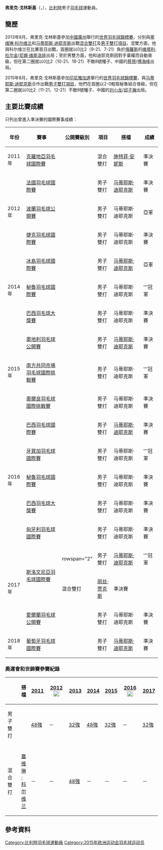 {{noteTA|G1=Badminton}}
{{Infobox 羽球選手
| playername              = 弗里克·戈林斯基<br/>{{lang|en|Freek Golinski}}
| image                   = 
| size                    = 
| caption                 = 
| birth_name              = 
| date_of_birth           = {{birth_date_and_age|1991|6|19}}<ref name="15Baku">{{cite web|title=Athletes - Belgium BEL - Freek Golinski|url=http://www.baku2015.com/athletes/athlete=golinski-freek-1024617/index.html?intcmp=athletes-hub|publisher=Baku 2015 European Games official website|access-date=2015-06-15|archive-url=https://web.archive.org/web/20161010214606/http://www.baku2015.com/athletes/athlete=golinski-freek-1024617/index.html?intcmp=athletes-hub|archive-date=2016-10-10|dead-url=yes}}{{en}}</ref>
| place_of_birth          = {{BEL}}[[魯汶|魯汶]]
| height                  = {{height|m=1.89}}<ref name="15Baku"/>
| weight                  = {{weight|kg=78}}<ref name="15Baku"/>
| event                   = 男子雙打、混合雙打
| country                 = {{BEL}}
| years_started           = 
| handedness              = 右手
| coach                   = [[Alan_McIlvain|Alan McIlvain]]<ref name="15Baku"/>
| highest_ranking         = 第34位（男雙-[[马蒂耶斯·迪耶克斯|迪耶克斯]]）
| date_of_highest_ranking = 2017年4月13日<ref name="ranking">{{en}}[http://bwfcontent.tournamentsoftware.com/ranking/player.aspx?id=20870&player=113621 BWF World Ranking - Ranking of Freek GOLINSKI (55486)]</ref>
| current_ranking         = 第240位（男雙-[[伊莱亚斯·布拉克|布拉克]]）<br/>第527位（男雙-[[罗季翁·阿利莫夫|阿利莫夫]]）<br/>第581位（男雙-[[Patryk_Szymoniak|Szymoniak]]）<br/>第291位（混雙-[[娜塔莉亚·佩米诺娃|佩米诺娃]]）
| date_of_current_ranking = 2019年5月21日<ref>{{en}}[http://bwfcontent.tournamentsoftware.com/ranking/category.aspx?id=20870&category=474 BWF World Ranking - BWF世界排名榜 (21/05/2019) - Men's doubles]</ref><ref>{{en}}[http://bwfcontent.tournamentsoftware.com/ranking/category.aspx?id=20870&category=476 BWF World Ranking - BWF世界排名榜 (21/05/2019) - Mixed doubles]</ref>
| played                  = 116勝–143負（男雙）<br/>21勝–57負（混雙）
| titles                  = 
| bwf_profile             = 680D101B-43D4-4239-9CE9-5966B1850BC0
| bwf_id                  = 55486
| updated                 = 2019年5月22日
}}
{{MedalTableTop}}
{{MedalSport | 男子[[羽毛球|羽毛球]]}}
{{MedalCountry | {{BEL}}}}
{{MedalBottom}}
'''弗里克·戈林斯基'''（{{lang|en|'''Freek Golinski'''}}，{{bd|1991年|6月19日||}}），[[比利時|比利時]]男子[[羽毛球|羽毛球]]運動員。

==簡歷==
2013年8月，弗里克·戈林斯基參加[[中國|中國]][[廣州|廣州]]舉行的[[2013年世界羽毛球錦標賽|世界羽毛球錦標賽]]，分別與[[塞维琳·科尔维兰|塞维琳·科尔维兰]]和[[马蒂耶斯·迪耶克斯|马蒂耶斯·迪耶克斯]]出戰[[2013年世界羽毛球錦標賽混合雙打項目|混合雙打]]及[[2013年世界羽毛球錦標賽男子雙打項目|男子雙打項目]]。混雙方面，他與科尔维兰在比賽首日出戰，首圈就以0比2（9-21、7-21）負於[[俄羅斯|俄羅斯]]的[[维塔利·杜尔金|维塔利·杜尔金]]/[[尼娜·维斯洛娃|尼娜·维斯洛娃]]出局；至於男雙方面，他和迪耶克斯因對手棄權而自動晉級，但在第二圈就以0比2（10-21、18-21）不敵8號種子、中國的[[蔡赟|蔡赟]]/[[傅海峰|傅海峰]]出局。

2015年8月，弗里克·戈林斯基參加[[印尼|印尼]][[雅加達|雅加達]]舉行的[[2015年世界羽毛球錦標賽|世界羽毛球錦標賽]]，與[[马蒂耶斯·迪耶克斯|马蒂耶斯·迪耶克斯]]合作出戰[[2015年世界羽毛球錦標賽男子雙打項目|男子雙打項目]]，他們在首圈以2-0輕取秘魯組合晉級，但在第二圈就以0比2（11-21、12-21）不敵9號種子、中國的[[刘小龙|刘小龙]]/[[邱子瀚|邱子瀚]]出局。

==主要比賽成績==
只列出曾進入準決賽的國際賽事成績：
{| class=wikitable style="text-align:center; font-size:small;" 
!width="50"|年份
!width="190"|賽事
!width="80"|公開賽級別
!width="60"|項目
!width="150"|搭檔
!width="50"|成績
|-
!rowspan="1"|2011年
|[[2011年克羅地亞羽毛球國際賽|克羅地亞羽毛球國際賽]]
|{{BWFIS}}
|混合雙打
|[[施特菲·安妮斯|施特菲·安妮斯]]
|bgcolor="#b8860b"|準決賽
|-
!rowspan="3"|2012年
|[[2012年法國羽毛球國際賽|法國羽毛球國際賽]]
|{{BWFIS}}
|男子雙打
|[[马蒂耶斯·迪耶克斯|马蒂耶斯·迪耶克斯]]
|bgcolor="#b8860b"|準決賽
|-
|[[2012年波蘭羽毛球公開賽|波蘭羽毛球公開賽]]
|{{BWFIS}}
|男子雙打
|马蒂耶斯·迪耶克斯
|bgcolor="silver"|亞軍
|-
|[[2012年捷克羽毛球國際賽|捷克羽毛球國際賽]]
|{{BWFIC}}
|男子雙打
|马蒂耶斯·迪耶克斯
|bgcolor="#b8860b"|準決賽
|-
!rowspan="3"|2014年
|[[2014年冰島羽毛球國際賽|冰島羽毛球國際賽]]
|{{BWFIS}}
|男子雙打
|[[马蒂耶斯·迪耶克斯|马蒂耶斯·迪耶克斯]]
|bgcolor="silver"|亞軍
|-
|[[2014年秘魯羽毛球國際賽|秘魯羽毛球國際賽]]
|{{BWFIC}}
|男子雙打
|马蒂耶斯·迪耶克斯
|bgcolor="gold"|'''冠軍
|-
|[[2014年巴西羽毛球大獎賽|巴西羽毛球大獎賽]]
|{{BWFGP}}
|男子雙打
|马蒂耶斯·迪耶克斯
|bgcolor="#b8860b"|準決賽
|-
!rowspan="3"|2015年
|[[2015年奧地利羽毛球公開賽|奧地利羽毛球公開賽]]
|{{BWFIC}}
|男子雙打
|[[马蒂耶斯·迪耶克斯|马蒂耶斯·迪耶克斯]]
|bgcolor="#b8860b"|準決賽
|-
|[[2015年南方共同市場羽毛球國際挑戰賽|南方共同市場羽毛球國際挑戰賽]]
|{{BWFIC}}
|男子雙打
|马蒂耶斯·迪耶克斯
|bgcolor="gold"|'''冠軍
|-
|[[2015年奧爾良羽毛球國際挑戰賽|奧爾良羽毛球國際挑戰賽]]
|{{BWFIC}}
|男子雙打
|马蒂耶斯·迪耶克斯
|bgcolor="#b8860b"|準決賽
|-
!rowspan="5"|2016年
|[[2016年巴西羽毛球國際賽|巴西羽毛球國際賽]]
|{{BWFIS}}
|男子雙打
|[[马蒂耶斯·迪耶克斯|马蒂耶斯·迪耶克斯]]
|bgcolor="#b8860b"|準決賽
|-
|[[2016年牙買加羽毛球國際賽|牙買加羽毛球國際賽]]
|{{BWFIS}}
|男子雙打
|马蒂耶斯·迪耶克斯
|bgcolor="gold"|'''冠軍
|-
|[[2016年秘魯羽毛球國際賽|秘魯羽毛球國際賽]]
|{{BWFIC}}
|男子雙打
|马蒂耶斯·迪耶克斯
|bgcolor="#b8860b"|準決賽
|-
|[[2016年巴西羽毛球大獎賽|巴西羽毛球大獎賽]]
|{{BWFGP}}
|男子雙打
|马蒂耶斯·迪耶克斯
|bgcolor="#b8860b"|準決賽
|-
|[[2016年匈牙利羽毛球國際賽|匈牙利羽毛球國際賽]]
|{{BWFIS}}
|男子雙打
|马蒂耶斯·迪耶克斯
|bgcolor="#b8860b"|準決賽
|-
!rowspan="3"|2017年
|rowspan="2"|[[2017年斯洛文尼亞羽毛球國際賽|斯洛文尼亞羽毛球國際賽]]
|rowspan="2" {{BWFIS}}
|男子雙打
|[[马蒂耶斯·迪耶克斯|马蒂耶斯·迪耶克斯]]
|bgcolor="gold"|'''冠軍
|-
|混合雙打
|[[丽丝·贾克斯|丽丝·贾克斯]]
|bgcolor="#b8860b"|準決賽
|-
|[[2017年愛爾蘭羽毛球公開賽|愛爾蘭羽毛球公開賽]]
|{{BWFIS}}
|男子雙打
|马蒂耶斯·迪耶克斯
|bgcolor="#b8860b"|準決賽
|-
!rowspan="1"|2018年
|[[2018年葡萄牙羽毛球國際賽|葡萄牙羽毛球國際賽]]
|{{BWFIS}}
|男子雙打
|[[马蒂耶斯·迪耶克斯|马蒂耶斯·迪耶克斯]]
|bgcolor="#b8860b"|準決賽
|}
{{BWF賽事級別索引}}

===奧運會和世錦賽參賽紀錄===
{| class=wikitable style="text-align:center; font-size:small;" 
!
!搭檔
!width="50"|[[2011年世界羽毛球錦標賽|2011]]
!width="80"|[[2012年夏季奧林匹克運動會羽毛球比賽|2012]] [[File:Olympic_rings_without_rims.svg|20px]]
!width="50"|[[2013年世界羽毛球錦標賽|2013]]
!width="50"|[[2014年世界羽毛球錦標賽|2014]]
!width="50"|[[2015年世界羽毛球錦標賽|2015]]
!width="80"|[[2016年夏季奧林匹克運動會羽毛球比賽|2016]] [[File:Olympic_rings_without_rims.svg|20px]]
!width="50"|[[2017年世界羽毛球錦標賽|2017]]
|-
!width="80"|男子雙打
|align="left"|{{nowrap|[[马蒂耶斯·迪耶克斯|马蒂耶斯·迪耶克斯]]}}
|[[2011年世界羽毛球錦標賽男子雙打項目|48強]]
|－
|[[2013年世界羽毛球錦標賽男子雙打項目|32強]]
|[[2014年世界羽毛球錦標賽男子雙打項目|48強]]
|[[2015年世界羽毛球錦標賽男子雙打項目|32強]]
|－
|[[2017年世界羽毛球錦標賽男子雙打項目|32強]]
|-
|
|-
!width="80"|混合雙打
|align="left"|[[塞维琳·科尔维兰|塞维琳·科尔维兰]]
|－
|－
|[[2013年世界羽毛球錦標賽混合雙打項目|48強]]
|－
|－
|－
|－
|}

==參考資料==
{{Reflist}}

{{DEFAULTSORT:Golinski, Freek}}
[[Category:比利時羽毛球運動員|Category:比利時羽毛球運動員]]
[[Category:2015年欧洲运动会羽毛球运动员|Category:2015年欧洲运动会羽毛球运动员]]